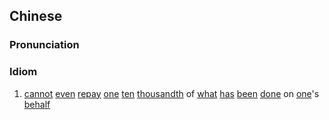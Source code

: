 {{also|莫报万一}}
==Chinese==
{{zh-forms|s=莫报万一|type=112}}

===Pronunciation===
{{zh-pron
|m=mò bào wàn一
|cat=id
}}

===Idiom===
{{zh-idiom}}

# [[cannot]] [[even]] [[repay]] [[one]] [[ten]] [[thousandth]] of [[what]] [[has]] [[been]] [[done]] on [[one]]'s [[behalf]]